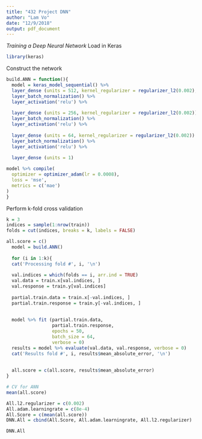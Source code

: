 ```yaml
---
title: "432 Project DNN"
author: "Lam Vo"
date: "12/9/2018"
output: pdf_document
---
```


*Training a Deep Neural Network*
Load in Keras
```r
library(keras)
```

Construct the network
```r
build.ANN = function(){
  model = keras_model_sequential() %>%
  layer_dense (units = 512, kernel_regularizer = regularizer_l2(0.002), input_shape = c(1746)) %>%
  layer_batch_normalization() %>%
  layer_activation('relu') %>%
  
  layer_dense (units = 256, kernel_regularizer = regularizer_l2(0.002)) %>%
  layer_batch_normalization() %>%
  layer_activation('relu') %>%
 
  layer_dense (units = 64, kernel_regularizer = regularizer_l2(0.002)) %>%
  layer_batch_normalization() %>%
  layer_activation('relu') %>%
  
  layer_dense (units = 1)

model %>% compile(
  optimizer = optimizer_adam(lr = 0.0008),
  loss = 'mse',
  metrics = c('mae')
)
}
```

Perform k-fold cross validation

```r
k = 3
indices = sample(1:nrow(train))
folds = cut(indices, breaks = k, labels = FALSE)

all.score = c()
  model = build.ANN()
  
  for (i in 1:k){
  cat('Processing fold #', i, '\n')
  
  val.indices = which(folds == i, arr.ind = TRUE)
  val.data = train.x[val.indices, ]
  val.response = train.y[val.indices]
  
  partial.train.data = train.x[-val.indices, ]
  partial.train.response = train.y[-val.indices, ]
  
  
  model %>% fit (partial.train.data,
                 partial.train.response,
                 epochs = 50,
                 batch_size = 64,
                 verbose = 0)
  results = model %>% evaluate(val.data, val.response, verbose = 0)
  cat('Results fold #', i, results$mean_absolute_error, '\n')
  
  
  all.score = c(all.score, results$mean_absolute_error)
}
```

```r
# CV for ANN
mean(all.score)
```
```r
All.l2.regularizer = c(0.002)
All.adam.learningrate = c(8e-4)
All.Score = c(mean(all.score))
DNN.All = cbind(All.Score, All.adam.learningrate, All.l2.regularizer)
```

```r
DNN.All
```